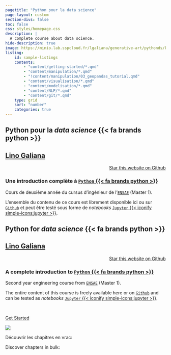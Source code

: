 ```yaml
---
pagetitle: "Python pour la data science"
page-layout: custom
section-divs: false
toc: false
css: styles/homepage.css
description: | 
  A complete course about data science.  
hide-description: true
image: https://minio.lab.sspcloud.fr/lgaliana/generative-art/pythonds/kiddos.png
listing:
    id: sample-listings
    contents:
        - "content/getting-started/*.qmd"
        - "content/manipulation/*.qmd"
        - "!content/manipulation/03_geopandas_tutorial.qmd"
        - "content/visualisation/*.qmd"
        - "content/modelisation/*.qmd"
        - "content/NLP/*.qmd"
        - "content/git/*.qmd"
    type: grid
    sort: "number"
    categories: true
---
```



:::::: {.hero-banner}

::::: {.content-block .py-4}

:::: {.hero-text}

::: {.content-visible when-profile="fr"}
# Python pour la _data science_ {{< fa brands python >}} {.mt-1 .unnumbered}


## [Lino Galiana](https://github.com/linogaliana/) {.mt-1 .unnumbered}

```{=html}
<div style="text-align: right;">
<a class="github-button" href="https://github.com/linogaliana/python-datascientist" data-icon="octicon-star" data-size="large" data-show-count="true" aria-label="Star this website on Github">Star this website on Github</a><script async defer src="https://buttons.github.io/buttons.js"></script>
</div>
```

### Une introduction complète à [`Python` {{< fa brands python >}}](https://www.ensae.fr/courses/1425-python-pour-le-data-scientist) {-}

Cours de deuxième année du cursus d'ingénieur de l'[`ENSAE`](https://www.ensae.fr/) (Master 1).


L'ensemble du contenu de ce cours est librement disponible ici
ou sur [`Github`](https://github.com/linogaliana/python-datascientist)
<a href="https://github.com/linogaliana/python-datascientist" class="github"><i class="fab fa-github"></i></a> et peut être testé
sous forme de _notebooks_ [`Jupyter` {{< iconify simple-icons:jupyter >}}](https://en.wikipedia.org/wiki/Project_Jupyter).


:::

::: {.content-visible when-profile="en"}

# Python for _data science_ {{< fa brands python >}} {.mt-1 .unnumbered}


## [Lino Galiana](https://github.com/linogaliana/) {.mt-1 .unnumbered}

```{=html}
<div style="text-align: right;">
<a class="github-button" href="https://github.com/linogaliana/python-datascientist" data-icon="octicon-star" data-size="large" data-show-count="true" aria-label="Star this website on Github">Star this website on Github</a><script async defer src="https://buttons.github.io/buttons.js"></script>
</div>
```

### A complete introduction to [`Python` {{< fa brands python >}}](https://www.ensae.fr/courses/1425-python-pour-le-data-scientist) {-}

Second year engineering course from [`ENSAE`](https://www.ensae.fr/) (Master 1).


The entire content of this course is freely available here
or on [`Github`](https://github.com/linogaliana/python-datascientist)
<a href="https://github.com/linogaliana/python-datascientist" class="github"><i class="fab fa-github"></i></a> and can be tested
as _notebooks_ [`Jupyter` {{< iconify simple-icons:jupyter >}}](https://en.wikipedia.org/wiki/Project_Jupyter).

:::

<br>

[Get Started](/content/getting-started/index.qmd){.btn-action-primary .btn-action .btn .btn-lg .w-100 role="button"}


::::

:::: {.hero-animation}
![](https://minio.lab.sspcloud.fr/lgaliana/generative-art/pythonds/kiddos.png)
::::

:::::


::::::


:::: {.content-block .py-4}

::: {.content-visible when-profile="fr"}

Découvrir les chapitres en vrac:

:::

::: {.content-visible when-profile="en"}

Discover chapters in bulk:

:::

::: {#sample-listings}
:::

::::
